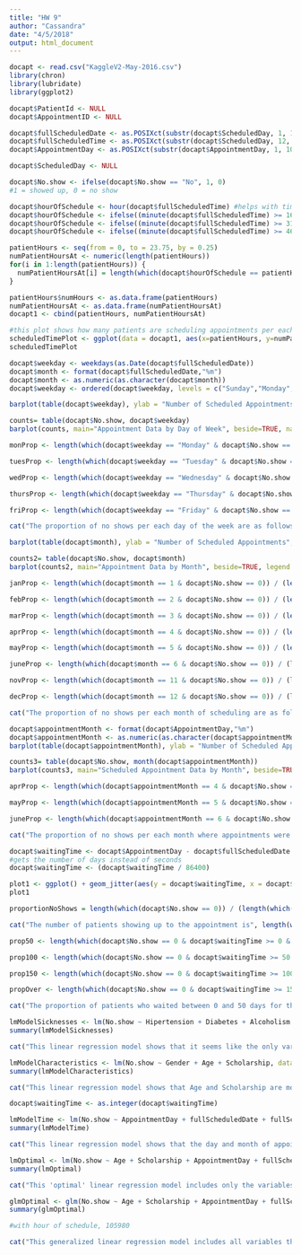 ```yaml
---
title: "HW 9"
author: "Cassandra"
date: "4/5/2018"
output: html_document
---
```


```r
docapt <- read.csv("KaggleV2-May-2016.csv")
library(chron)
library(lubridate)
library(ggplot2)
```

```r
docapt$PatientId <- NULL
docapt$AppointmentID <- NULL

docapt$fullScheduledDate <- as.POSIXct(substr(docapt$ScheduledDay, 1, 10))
docapt$fullScheduledTime <- as.POSIXct(substr(docapt$ScheduledDay, 12, 19), format = "%H:%M:%OS")
docapt$AppointmentDay <- as.POSIXct(substr(docapt$AppointmentDay, 1, 10))

docapt$ScheduledDay <- NULL

docapt$No.show <- ifelse(docapt$No.show == "No", 1, 0)
#1 = showed up, 0 = no show

docapt$hourOfSchedule <- hour(docapt$fullScheduledTime) #helps with time of day
docapt$hourOfSchedule <- ifelse((minute(docapt$fullScheduledTime) >= 16 & minute(docapt$fullScheduledTime) <= 30), docapt$hourOfSchedule+0.25, docapt$hourOfSchedule)
docapt$hourOfSchedule <- ifelse((minute(docapt$fullScheduledTime) >= 31 & minute(docapt$fullScheduledTime) <= 45), docapt$hourOfSchedule+0.5, docapt$hourOfSchedule)
docapt$hourOfSchedule <- ifelse((minute(docapt$fullScheduledTime) >= 46 & minute(docapt$fullScheduledTime) <= 60), docapt$hourOfSchedule+0.75, docapt$hourOfSchedule)

patientHours <- seq(from = 0, to = 23.75, by = 0.25)
numPatientHoursAt <- numeric(length(patientHours))
for(i in 1:length(patientHours)) {
  numPatientHoursAt[i] = length(which(docapt$hourOfSchedule == patientHours[i])) 
}

patientHours$numHours <- as.data.frame(patientHours)
numPatientHoursAt <- as.data.frame(numPatientHoursAt)
docapt1 <- cbind(patientHours, numPatientHoursAt)

#this plot shows how many patients are scheduling appointments per each 15 minute interval in the day
scheduledTimePlot <- ggplot(data = docapt1, aes(x=patientHours, y=numPatientHoursAt)) + geom_line() + geom_smooth()
scheduledTimePlot
```

```r
docapt$weekday <- weekdays(as.Date(docapt$fullScheduledDate))
docapt$month <- format(docapt$fullScheduledDate,"%m")
docapt$month <- as.numeric(as.character(docapt$month))
docapt$weekday <- ordered(docapt$weekday, levels = c("Sunday","Monday", "Tuesday", "Wednesday", "Thursday", "Friday", "Saturday"))

barplot(table(docapt$weekday), ylab = "Number of Scheduled Appointments", xlab ="Day", main="Number of Patients Scheduling Appointments per Day of Week", col = docapt$weekday)

counts= table(docapt$No.show, docapt$weekday)
barplot(counts, main="Appointment Data by Day of Week", beside=TRUE, names.arg = c("Sunday", "Monday", "Tuesday", "Wednesday", "Thursday", "Friday", "Saturday"), legend = c("No Show", "Show"), xlab = "Number of Appointments", ylab= "Number of People")

monProp <- length(which(docapt$weekday == "Monday" & docapt$No.show == 0)) / (length(which(docapt$weekday == "Monday" & docapt$No.show == 0)) + length(which(docapt$weekday == "Monday" & docapt$No.show == 1)))

tuesProp <- length(which(docapt$weekday == "Tuesday" & docapt$No.show == 0)) / (length(which(docapt$weekday == "Tuesday" & docapt$No.show == 0)) + length(which(docapt$weekday == "Tuesday" & docapt$No.show == 1)))

wedProp <- length(which(docapt$weekday == "Wednesday" & docapt$No.show == 0)) / (length(which(docapt$weekday == "Wednesday" & docapt$No.show == 0)) + length(which(docapt$weekday == "Wednesday" & docapt$No.show == 1)))

thursProp <- length(which(docapt$weekday == "Thursday" & docapt$No.show == 0)) / (length(which(docapt$weekday == "Thursday" & docapt$No.show == 0)) + length(which(docapt$weekday == "Thursday" & docapt$No.show == 1)))

friProp <- length(which(docapt$weekday == "Friday" & docapt$No.show == 0)) / (length(which(docapt$weekday == "Friday" & docapt$No.show == 0)) + length(which(docapt$weekday == "Friday" & docapt$No.show == 1)))

cat("The proportion of no shows per each day of the week are as follows. Monday:", monProp, ". Tuesday:", tuesProp, ". Wednesday:", wedProp, ". Thursday:", thursProp, ". Friday:", friProp, ". As we can see, the proportion of no shows were the highest on Fridays.")
```

```r
barplot(table(docapt$month), ylab = "Number of Scheduled Appointments", xlab ="Day", main="Number of Patients Scheduling Appointments per Month", col = docapt$month)

counts2= table(docapt$No.show, docapt$month)
barplot(counts2, main="Appointment Data by Month", beside=TRUE, legend = c("No Show", "Show"), xlab = "Number of Appointments", ylab= "Number of People")

janProp <- length(which(docapt$month == 1 & docapt$No.show == 0)) / (length(which(docapt$month == 1 & docapt$No.show == 0)) + length(which(docapt$month == 1 & docapt$No.show == 1)))

febProp <- length(which(docapt$month == 2 & docapt$No.show == 0)) / (length(which(docapt$month == 2 & docapt$No.show == 0)) + length(which(docapt$month == 2 & docapt$No.show == 1)))

marProp <- length(which(docapt$month == 3 & docapt$No.show == 0)) / (length(which(docapt$month == 3 & docapt$No.show == 0)) + length(which(docapt$month == 3 & docapt$No.show == 1)))

aprProp <- length(which(docapt$month == 4 & docapt$No.show == 0)) / (length(which(docapt$month == 4 & docapt$No.show == 0)) + length(which(docapt$month == 4 & docapt$No.show == 1)))

mayProp <- length(which(docapt$month == 5 & docapt$No.show == 0)) / (length(which(docapt$month == 5 & docapt$No.show == 0)) + length(which(docapt$month == 5 & docapt$No.show == 1)))

juneProp <- length(which(docapt$month == 6 & docapt$No.show == 0)) / (length(which(docapt$month == 6 & docapt$No.show == 0)) + length(which(docapt$month == 6 & docapt$No.show == 1)))

novProp <- length(which(docapt$month == 11 & docapt$No.show == 0)) / (length(which(docapt$month == 11 & docapt$No.show == 0)) + length(which(docapt$month == 11 & docapt$No.show == 1)))

decProp <- length(which(docapt$month == 12 & docapt$No.show == 0)) / (length(which(docapt$month == 12 & docapt$No.show == 0)) + length(which(docapt$month == 12 & docapt$No.show == 1)))

cat("The proportion of no shows per each month of scheduling are as follows. January:", janProp, ". February:", febProp, ". March:", marProp, ". April:", aprProp, ". May:", mayProp, ". June:", juneProp, ". November:", novProp, ". December:", decProp, ". As we can see, the proportion of no shows were the highest when the appointment were scheduled in March. However, we believe that this may be because the dataset does not show us many appointments made during most months available, so this potentially may be skewed, and would thus not be the best indicator of whether a patient would be a no-show appointment or not.")
```

```r
docapt$appointmentMonth <- format(docapt$AppointmentDay,"%m")
docapt$appointmentMonth <- as.numeric(as.character(docapt$appointmentMonth), na.rm=TRUE)
barplot(table(docapt$appointmentMonth), ylab = "Number of Scheduled Appointments", xlab ="Month", main="Number of Patients Scheduled Appointments per Month", col = docapt$appointmentMonth)

counts3= table(docapt$No.show, month(docapt$appointmentMonth))
barplot(counts3, main="Scheduled Appointment Data by Month", beside=TRUE, legend = c("No Show", "Show"), xlab = "Number of Appointments", ylab= "Number of People")

aprProp <- length(which(docapt$appointmentMonth == 4 & docapt$No.show == 0)) / (length(which(docapt$appointmentMonth == 4 & docapt$No.show == 0)) + length(which(docapt$appointmentMonth == 4 & docapt$No.show == 1)))

mayProp <- length(which(docapt$appointmentMonth == 5 & docapt$No.show == 0)) / (length(which(docapt$appointmentMonth == 5 & docapt$No.show == 0)) + length(which(docapt$appointmentMonth == 5 & docapt$No.show == 1)))

juneProp <- length(which(docapt$appointmentMonth == 6 & docapt$No.show == 0)) / (length(which(docapt$appointmentMonth == 6 & docapt$No.show == 0)) + length(which(docapt$appointmentMonth == 6 & docapt$No.show == 1)))

cat("The proportion of no shows per each month where appointments were made are as follows. April:", aprProp, ". May:", mayProp, ". June:", juneProp, ". As we can see, the proportion of no shows were the highest in May. However, like said above, the dataset does not show us many appointments made during other months, so this may potentially be skewed, and would thus not be the best indicator of whether a patient would be a no-show appointment or not.")
```

```r
docapt$waitingTime <- docapt$AppointmentDay - docapt$fullScheduledDate
#gets the number of days instead of seconds
docapt$waitingTime <- (docapt$waitingTime / 86400)

plot1 <- ggplot() + geom_jitter(aes(y = docapt$waitingTime, x = docapt$No.show), data = docapt, stat="identity")
plot1

proportionNoShows = length(which(docapt$No.show == 0)) / (length(which(docapt$No.show == 1)) + length(which(docapt$No.show == 0)))

cat("The number of patients showing up to the appointment is", length(which(docapt$No.show == 1)), "and the number of docapt not showing up to the appointment is", length(which(docapt$No.show == 0)), ". The proportion of people not showing up is", proportionNoShows, ".")

prop50 <- length(which(docapt$No.show == 0 & docapt$waitingTime >= 0 & docapt$waitingTime < 50)) / (length(which(docapt$No.show == 1 & docapt$waitingTime >= 0 & docapt$waitingTime < 50)) + length(which(docapt$No.show == 0 & docapt$waitingTime >= 0 & docapt$waitingTime < 50)))

prop100 <- length(which(docapt$No.show == 0 & docapt$waitingTime >= 50 & docapt$waitingTime < 100)) / (length(which(docapt$No.show == 1 & docapt$waitingTime >= 50 & docapt$waitingTime < 100)) + length(which(docapt$No.show == 0 & docapt$waitingTime >= 50 & docapt$waitingTime < 100)))

prop150 <- length(which(docapt$No.show == 0 & docapt$waitingTime >= 100 & docapt$waitingTime < 150)) / (length(which(docapt$No.show == 1 & docapt$waitingTime >= 100 & docapt$waitingTime < 150)) + length(which(docapt$No.show == 0 & docapt$waitingTime >= 100 & docapt$waitingTime < 150)))

propOver <- length(which(docapt$No.show == 0 & docapt$waitingTime >= 150)) / (length(which(docapt$No.show == 1 & docapt$waitingTime >= 150)) + length(which(docapt$No.show == 0 & docapt$waitingTime >= 150)))

cat("The proportion of patients who waited between 0 and 50 days for their doctor appointment and did not show up is", prop50, ". The proportion of patients who waited between 50 and 100 days for their doctor appointment and did not show up is", prop100, ". The proportion of patients who waited between 100 and 150 days for their doctor appointment and did not show up is", prop150, ". Finally, the proportion of patients who waited over 150 days for their doctor appointment and did not show up is", propOver, ". This information is interesting because it seems like the proportion of no-shows tend to increase as the waiting time between scheduling the doctor appointment, which indicates that people may have forgotten that they had scheduled an appointment and thus did not show up, or there may be another underlying reason why they did not show up. This will be explored in the rest of our code.")
```

```r
lmModelSicknesses <- lm(No.show ~ Hipertension + Diabetes + Alcoholism + Handcap, data = docapt)
summary(lmModelSicknesses)

cat("This linear regression model shows that it seems like the only variable that is significant in a linear regression model for predicting patient no-shows is hypertension.The R-squared is very low though, however, so this means that there must be other variables that we can look at for a better fit.")
```

```r
lmModelCharacteristics <- lm(No.show ~ Gender + Age + Scholarship, data = docapt)
summary(lmModelCharacteristics)

cat("This linear regression model shows that Age and Scholarship are more significant in determining the probability of a patient no show, although the R-squared is still very low like before.")
```

```r
docapt$waitingTime <- as.integer(docapt$waitingTime)

lmModelTime <- lm(No.show ~ AppointmentDay + fullScheduledDate + fullScheduledTime + hourOfSchedule + weekday + month + appointmentMonth + waitingTime, data = docapt)
summary(lmModelTime)

cat("This linear regression model shows that the day and month of appointment, day and month of scheduling the appointment, and amount of time waited between the scheduled day and appointment day are significant. However, like the previous linear regression models, the R-squared is very low.")
```

```r
lmOptimal <- lm(No.show ~ Age + Scholarship + AppointmentDay + fullScheduledDate + month + appointmentMonth + waitingTime, data = docapt)
summary(lmOptimal)

cat("This 'optimal' linear regression model includes only the variables that were significant in the previous models. However, the R-squared is still very low, which ultimately means that linear regression models are probably not the best to use to predict no-shows.")
```


```r
glmOptimal <- glm(No.show ~ Age + Scholarship + AppointmentDay + fullScheduledDate + month + appointmentMonth + waitingTime + hourOfSchedule, data = docapt)
summary(glmOptimal)

#with hour of schedule, 105980

cat("This generalized linear regression model includes all variables that were significant, but because the values for null deviance, residual deviance, and AIC are very high, we don't think this would be the best model for predicting no shows either. However, when we were testing other variables, this mix of variables turned out to be the lowest generated AIC, and all the variables are significant.")
```
